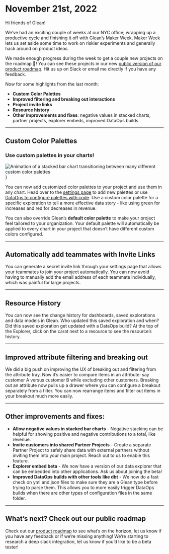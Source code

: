 # November 21st, 2022

Hi friends of Glean!

We’ve had an exciting couple of weeks at our NYC office; wrapping up a productive cycle and finishing it off with Glean’s Maker Week. Maker Week lets us set aside some time to work on riskier experiments and generally hack around on product ideas.

We made enough progress during the week to get a couple new projects on the roadmap 🚀! You can see these projects in our new [public version of our product roadmap](/product-roadmap). Hit us up on Slack or email me directly if you have any feedback.

Now for some highlights from the last month:

- **Custom Color Palettes**
- **Improved filtering and breaking out interactions**
- **Project invite links**
- **Resource history**
- **Other improvements and fixes**: negative values in stacked charts, partner projects, explorer embeds, improved DataOps builds

---

## Custom Color Palettes

### Use custom palettes in your charts!

<img
  src="/product_updates/221121_colors.gif"
  alt="Animation of a stacked bar chart transitioning between many different custom color palettes"
/>
}

You can now add customized color palettes to your project and use them in any chart. Head over to the [settings page](https://glean.io/app/p/settings#custom_styles) to add new palettes or use [DataOps to configure palettes with code](/docs/data-ops/config-schema/color-palettes/). Use a custom color palette for a specific exploration to tell a more effective data story - like using green for increases and red for decreases in revenue.

You can also override Glean’s **default color palette** to make your project feel tailored to your organization. Your default palette will automatically be applied to every chart in your project that doesn’t have different custom colors configured.

---

## Automatically add teammates with Invite Links

You can generate a secret invite link through your settings page that allows your teammates to join your project automatically. You can now avoid having to manually add the email address of each teammate individually, which was painful for large projects.

---

## Resource History

You can now see the change history for dashboards, saved explorations and data models in Glean. Who updated this saved exploration and when? Did this saved exploration get updated with a DataOps build? At the top of the Explorer, click on the carat next to a resource to see the resource’s history.

---

## Improved attribute filtering and breaking out

We did a big push on improving the UX of breaking out and filtering from the attribute tray. Now it’s easier to compare items in an attribute: say customer A versus customer B while excluding other customers. Breaking out an attribute now pulls up a drawer where you can configure a breakout separately from a filter. You can now rearrange items and filter out items in your breakout much more easily.

---

## Other improvements and fixes:

- **Allow negative values in stacked bar charts** - Negative stacking can be helpful for showing positive and negative contributions to a total, like revenue.
- **Invite customers into shared Partner Projects** - Create a separate Partner Project to safely share data with external partners without inviting them into your main project. Reach out to us to enable this feature.
- **Explorer embed beta** - We now have a version of our data explorer that can be embedded into other applications. Ask us about joining the beta!
- **Improved DataOps builds with other tools like dbt** - We now do a fast check on yml and json files to make sure they are a Glean type before trying to parse them. This allows you to more easily trigger DataOps builds when there are other types of configuration files in the same folder.

---

## What’s next? Check out our public roadmap

Check out our [product roadmap](/product-roadmap) to see what’s on the horizon, let us know if you have any feedback or if we’re missing anything! We’re starting to research a deep slack integration, let us know if you’d like to be a beta tester!
